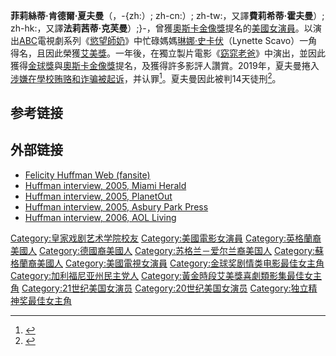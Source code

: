 {{noteTA
|G1=show
|G2=Movie
|T=zh:费利西蒂·赫夫曼;zh-tw:費莉希蒂·霍夫曼;zh-hk:菲莉絲蒂·夏夫曼;zh-cn:菲丽西提·霍夫曼;
|1=zh:费利西蒂·赫夫曼;zh-tw:費莉希蒂·霍夫曼;zh-hk:菲莉絲蒂·夏夫曼;zh-cn:菲丽西提·霍夫曼;
|2=zh:费利西蒂;zh-tw:費莉希蒂;zh-hk:菲莉絲蒂;zh-cn:菲丽西提;
|3=zh:赫夫曼;zh-tw:霍夫曼;zh-hk:夏夫曼;zh-cn:霍夫曼;
|4=zh-hans:欲乱绝情妻;zh-hk:靚太唔易做;zh-tw:慾望師奶;zh-cn:绝望的主妇;
|5=zh-hans:丽奈特·斯加沃;zh-hk:施蓮娜;zh-tw:琳娜·史卡伏;
|6=zh-hans:穿越美国;zh-hk:尋找他媽…的故事;zh-tw:窈窕老爸;
}}
{{Infobox entertainer
| name = 費莉希蒂·霍夫曼
| type=女演員
| caption = 夏夫曼於2012年
| image       = FelicityHuffmanHWoFMar2012.jpg
| imagesize   = 
| birthname   = 菲莉絲蒂·肯德爾·夏夫曼<br />Felicity Kendall Huffman
| children =Sofia Grace Macy （2000年-）<br>Georgia Grace Macy （2002年-）
| birthdate   = {{birth date and age|mf=yes|1962|12|9}}
| birthplace = {{USA}}[[紐約|紐約]][[貝德福德|貝德福德]]
| spouse      = {{marriage|[[威廉·霍爾·梅西|威廉·霍爾·梅西]]|1997}}
| goldenglobeawards='''[[金球奖剧情类电影最佳女主角|剧情类电影最佳女主角]]'''<br>2005年 《[[窈窕老爸|窈窕老爸]]》
| emmyawards='''最佳喜劇類女主角'''<br>2004年 《[[慾望師奶|慾望師奶]]》
| sagawards='''最佳整體電視演出獎'''<br>2004年 《[[慾望師奶|慾望師奶]]》<br>2005年 《[[慾望師奶|慾望師奶]]》 <br> '''最佳喜劇類電視女主角'''<br>2004年 《[[慾望師奶|慾望師奶]]》
| occupation =女演員
| yearsactive = 1978至今
}}
'''菲莉絲蒂·肯德爾·夏夫曼'''（{{lang-en|Felicity Kendall Huffman}}，{{bd|1962年|12月9日|carIdx=H}}-{zh:）; zh-cn:）; zh-tw:，又譯'''費莉希蒂·霍夫曼'''）; zh-hk:，又譯'''法莉茜蒂·克芙曼'''）;}-，曾獲[[奧斯卡金像獎|奧斯卡金像獎]]提名的[[美國|美國]][[女演員|女演員]]。以演出[[美國廣播公司|ABC]]電視劇系列《[[慾望師奶|慾望師奶]]》中忙碌媽媽[[琳娜·史卡伏|琳娜·史卡伏]]（Lynette Scavo）一角得名，且因此榮獲[[艾美獎|艾美獎]]。一年後，在獨立製片電影《[[窈窕老爸|窈窕老爸]]》中演出，並因此獲得[[金球獎_(影視獎項)|金球獎]]與[[奧斯卡金像獎|奧斯卡金像獎]]提名，及獲得許多影評人讚賞。2019年，夏夫曼捲入[[2019年美国大学录取贿赂丑闻|涉嫌在學校贿赂和诈骗被起诉]]，并认罪<ref>{{Cite web|title=美国史上最大规模高校招生舞弊案14人认罪，女星霍夫曼不忘为女儿开脱|url=https://www.guancha.cn/internation/2019_04_09_496915.shtml|work=www.guancha.cn|accessdate=2019-04-09}}</ref>。夏夫曼因此被判14天徒刑<ref>{{Cite web |url=https://www.voachinese.com/a/%E7%BE%8E%E5%90%8D%E6%A0%A1%E5%85%A5%E5%AD%A6%E8%A1%8C%E8%B4%BF%E5%A4%84%E7%90%86%E6%9C%89%E7%AA%81%E7%A0%B4-%E5%A5%B3%E6%BC%94%E5%91%98%E8%A2%AB%E5%88%A4%E5%85%A5%E7%8B%B1/5083454.html |title=美名校入学行贿处理有突破，女演员被判入狱 |access-date=2019-09-15 |archive-date=2020-06-05 |archive-url=https://web.archive.org/web/20200605100429/https://www.voachinese.com/a/%E7%BE%8E%E5%90%8D%E6%A0%A1%E5%85%A5%E5%AD%A6%E8%A1%8C%E8%B4%BF%E5%A4%84%E7%90%86%E6%9C%89%E7%AA%81%E7%A0%B4-%E5%A5%B3%E6%BC%94%E5%91%98%E8%A2%AB%E5%88%A4%E5%85%A5%E7%8B%B1/5083454.html |dead-url=no }}</ref>。

==参考链接==
{{Reflist}}

== 外部链接 ==
* [https://web.archive.org/web/20080729002721/http://www.felicity.fan-sites.org/ Felicity Huffman Web (fansite)]
* [https://web.archive.org/web/20061112102625/http://www.miami.com/mld/miamiherald/living/people/13300783.htm Huffman interview, 2005, Miami Herald]
* [https://web.archive.org/web/20200421134636/https://planetout.com/entertainment/interview.html?sernum=1138&navpath=%2Fentertainment%2F Huffman interview, 2005, PlanetOut]
* [http://www.app.com/apps/pbcs.dll/article?AID=/20051129/ENT/511290335/1031/NEWS02 Huffman interview, 2005, Asbury Park Press]{{Dead link|date=2018年9月 |bot=InternetArchiveBot |fix-attempted=yes }}
* [http://content.living.aol.com/coaches/ceo/felicityhuffman_aiminterview Huffman interview, 2006, AOL Living] {{Wayback|url=http://content.living.aol.com/coaches/ceo/felicityhuffman_aiminterview |date=20081007025641 }}


{{金球奖剧情类电影最佳女主角}}
{{獨立精神獎最佳女主角獎}}
{{衛星獎最佳女主角}}
{{黄金时段艾美奖最佳喜剧类电视系列剧女主角}}
{{國家評論協會獎最佳女主角}}
{{Authority control}}
{{DEFAULTSORT:Huffman, Felicity}}
[[Category:皇家戏剧艺术学院校友|Category:皇家戏剧艺术学院校友]]
[[Category:美國電影女演員|Category:美國電影女演員]]
[[Category:英格蘭裔美國人|Category:英格蘭裔美國人]]
[[Category:德國裔美國人|Category:德國裔美國人]]
[[Category:苏格兰－爱尔兰裔美国人|Category:苏格兰－爱尔兰裔美国人]]
[[Category:蘇格蘭裔美國人|Category:蘇格蘭裔美國人]]
[[Category:美國電視女演員|Category:美國電視女演員]]
[[Category:金球奖剧情类电影最佳女主角|Category:金球奖剧情类电影最佳女主角]]
[[Category:加利福尼亚州民主党人|Category:加利福尼亚州民主党人]]
[[Category:黃金時段艾美獎喜劇類影集最佳女主角|Category:黃金時段艾美獎喜劇類影集最佳女主角]]
[[Category:21世纪美国女演员|Category:21世纪美国女演员]]
[[Category:20世纪美国女演员|Category:20世纪美国女演员]]
[[Category:独立精神奖最佳女主角|Category:独立精神奖最佳女主角]]